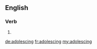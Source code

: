 ==English==

===Verb===
{{head|en}}

# {{present participle of|adolesce}}

[[de:adolescing]]
[[fr:adolescing]]
[[my:adolescing]]